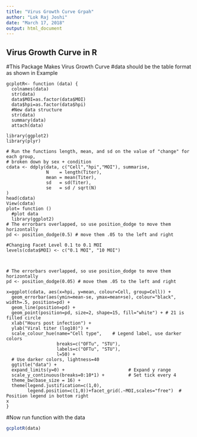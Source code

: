 ```yaml
---
title: "Virus Growth Curve Grpah"
author: "Lok Raj Joshi"
date: "March 17, 2018"
output: html_document
---
```

## Virus Growth Curve in R ##

#This Package Makes Virus Growth Curve
#data should be the table format as shown in Example
```{}
gcplotR<- function (data) {
  colnames(data)
  str(data)
  data$MOI=as.factor(data$MOI)
  data$hpi=as.factor(data$hpi)
  #New data structure
  str(data)
  summary(data)
  attach(data)

library(ggplot2)
library(plyr)

# Run the functions length, mean, and sd on the value of "change" for each group,
# broken down by sex + condition
cdata <- ddply(data, c("Cell","hpi","MOI"), summarise,
               N    = length(Titer),
               mean = mean(Titer),
               sd   = sd(Titer),
               se   = sd / sqrt(N)
)
head(cdata)
View(cdata)
plot= function ()
  #plot data
  library(ggplot2)
# The errorbars overlapped, so use position_dodge to move them horizontally
pd <- position_dodge(0.5) # move them .05 to the left and right

#Changing Facet Level 0.1 to 0.1 MOI
levels(cdata$MOI) <- c("0.1 MOI", "10 MOI")



# The errorbars overlapped, so use position_dodge to move them horizontally
pd <- position_dodge(0.05) # move them .05 to the left and right

x=ggplot(cdata, aes(x=hpi, y=mean, colour=Cell, group=Cell)) +
  geom_errorbar(aes(ymin=mean-se, ymax=mean+se), colour="black", width=.5, position=pd) +
  geom_line(position=pd) +
  geom_point(position=pd, size=2, shape=15, fill="white") + # 21 is filled circle
  xlab("Hours post infection") +
  ylab("Viral titer (log10)") +
  scale_colour_hue(name="Cell type",    # Legend label, use darker colors
                   breaks=c("OFTu", "STU"),
                   labels=c("OFTu", "STU"),
                   l=50) +
  # Use darker colors, lightness=40
  ggtitle("data") +
  expand_limits(y=0) +                        # Expand y range
  scale_y_continuous(breaks=0:10*1) +         # Set tick every 4
  theme_bw(base_size = 16) +
  theme(legend.justification=c(1,0),
        legend.position=c(1,0))+facet_grid(.~MOI,scales="free")  # Position legend in bottom right
x
}
```
#Now run function with the data 

```r{}
gcplotR(data)
```